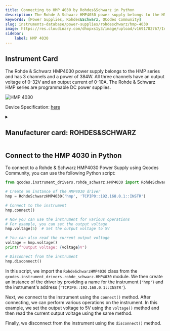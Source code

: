 ```yaml
---
title: Connecting to HMP 4030 by Rohdes&Schwarz in Python
description: The Rohde & Schwarz HMP4030 power supply belongs to the HMP series and has 3 channels and a power of 384W. All three channels have an output voltage of 0-32V and an output current of 0-10A. The Rohde & Schwarz HMP series are programmable DC power supplies.
keywords: [Power Supplies, Rohdes&Schwarz, QCodes Community] 
slug: instruments-database/power-supplies/rohdeschwarz/hmp-4030 
image: https://res.cloudinary.com/dhopxs1y3/image/upload/v1691782767/Instruments/Power%20Supplies/HMP-4030/HMP-4030.jpg
sidebar:
    label: HMP 4030 
---
```



## Instrument Card

The Rohde & Schwarz HMP4030 power supply belongs to the HMP series and has 3 channels and a power of 384W. All three channels have an output voltage of 0-32V and an output current of 0-10A. The Rohde & Schwarz HMP series are programmable DC power supplies.

![HMP 4030](https://res.cloudinary.com/dhopxs1y3/image/upload/v1691782767/Instruments/Power%20Supplies/HMP-4030/HMP-4030.jpg)

Device Specification: [here](https://www.farnell.com/datasheets/3677014.pdf)

<details style={{ marginTop: "15px"}}>
<summary><h2 style={{display:'inline'}}>Manufacturer card: ROHDES&SCHWARZ</h2></summary>

![ROHDES&SCHWARZ](https://res.cloudinary.com/dhopxs1y3/image/upload/v1692806194/Instruments/Vendor%20Logos/RohdeSchwarz.png)

Rohde & Schwarz GmbH & Co KG is an international electronics group specializing in the fields of electronic test equipment, broadcast & media, cybersecurity, radiomonitoring and radiolocation, and radiocommunication.

- Headquarters: Munich, Germany
- Yearly Revenue (millions, USD): 2500
- Vendor Website: [here](https://www.rohde-schwarz.com/ca/home_48230.html)

</details>


<FeaturedInstrumentVideo category="POWER_SUPPLIES" />

## Connect to the HMP 4030 in Python





<Tabs>

<SectionsCard category="POWER_SUPPLIES" manufacturer="Rohdes&Schwarz"></SectionsCard>

<TabItem value="QCodes Community" label="QCodes Community">

To connect to a Rohde & Schwarz HMP4030 Power Supply using Qcodes Community, you can use the following Python script:

```python
from qcodes.instrument_drivers.rohde_schwarz.HMP4030 import RohdeSchwarzHMP4030

# Create an instance of the HMP4030 driver
hmp = RohdeSchwarzHMP4030('hmp', 'TCPIP0::192.168.0.1::INSTR')

# Connect to the instrument
hmp.connect()

# Now you can use the instrument for various operations
# For example, you can set the output voltage
hmp.voltage(5)  # Set the output voltage to 5V

# You can also read the current output voltage
voltage = hmp.voltage()
print(f"Output voltage: {voltage}V")

# Disconnect from the instrument
hmp.disconnect()
```

In this script, we import the `RohdeSchwarzHMP4030` class from the `qcodes.instrument_drivers.rohde_schwarz.HMP4030` module. We then create an instance of the driver by providing a name for the instrument (`'hmp'`) and the instrument's address (`'TCPIP0::192.168.0.1::INSTR'`).

Next, we connect to the instrument using the `connect()` method. After connecting, we can perform various operations on the instrument. In this example, we set the output voltage to 5V using the `voltage()` method and then read the current output voltage using the same method.

Finally, we disconnect from the instrument using the `disconnect()` method.

</TabItem>
</Tabs>